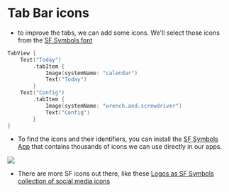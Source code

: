 # Tab Bar icons

- to improve the tabs, we can add some icons. We'll select those icons from the [SF Symbols font](https://developer.apple.com/design/human-interface-guidelines/sf-symbols/)

```swift title="MainView.swift"
TabView {
    Text("Today")
        .tabItem {
            Image(systemName: "calendar")
            Text("Today")
        }
    Text("Config")
        .tabItem {
            Image(systemName: "wrench.and.screwdriver")
            Text("Config")
        }
}
```

- To find the icons and their identifiers, you can install the [SF Symbols App](https://developer.apple.com/sf-symbols/) that contains thousands of icons we can use directly in our apps.

[![](/img/2-create-project/sf-symbols-app.png)](/img/2-create-project/sf-symbols-app.png)

- There are more SF icons out there, like these [Logos as SF Symbols collection of social media icons](https://github.com/jeremieb/social-symbols)